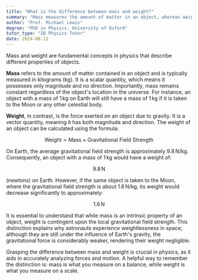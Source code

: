 ```yaml
---
title: "What is the difference between mass and weight?"
summary: "Mass measures the amount of matter in an object, whereas weight is the gravitational force acting on that object."
author: "Prof. Michael Lewis"
degree: "PhD in Physics, University of Oxford"
tutor_type: "IB Physics Tutor"
date: 2024-08-21
---
```


Mass and weight are fundamental concepts in physics that describe different properties of objects. 

**Mass** refers to the amount of matter contained in an object and is typically measured in kilograms ($\text{kg}$). It is a scalar quantity, which means it possesses only magnitude and no direction. Importantly, mass remains constant regardless of the object's location in the universe. For instance, an object with a mass of $1 \, \text{kg}$ on Earth will still have a mass of $1 \, \text{kg}$ if it is taken to the Moon or any other celestial body.

**Weight**, in contrast, is the force exerted on an object due to gravity. It is a vector quantity, meaning it has both magnitude and direction. The weight of an object can be calculated using the formula:

$$
\text{Weight} = \text{Mass} \times \text{Gravitational Field Strength}
$$

On Earth, the average gravitational field strength is approximately $9.8 \, \text{N/kg}$. Consequently, an object with a mass of $1 \, \text{kg}$ would have a weight of:

$$
9.8 \, \text{N}
$$

(newtons) on Earth. However, if the same object is taken to the Moon, where the gravitational field strength is about $1.6 \, \text{N/kg}$, its weight would decrease significantly to approximately:

$$
1.6 \, \text{N}
$$

It is essential to understand that while mass is an intrinsic property of an object, weight is contingent upon the local gravitational field strength. This distinction explains why astronauts experience weightlessness in space; although they are still under the influence of Earth's gravity, the gravitational force is considerably weaker, rendering their weight negligible.

Grasping the difference between mass and weight is crucial in physics, as it aids in accurately analyzing forces and motion. A helpful way to remember the distinction is: mass is what you measure on a balance, while weight is what you measure on a scale.
    